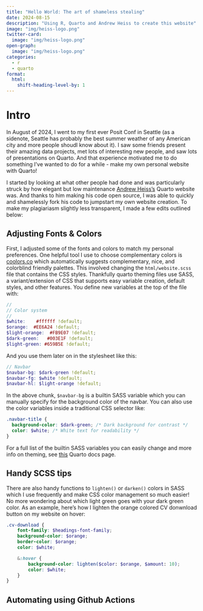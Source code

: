 ```yaml
---
title: "Hello World: The art of shameless stealing"
date: 2024-08-15
description: "Using R, Quarto and Andrew Heiss to create this website"
image: "img/heiss-logo.png"
twitter-card:
  image: "img/heiss-logo.png"
open-graph:
  image: "img/heiss-logo.png"
categories:
  - r
  - quarto
format:
  html:
    shift-heading-level-by: 1
---
```


# Intro

In August of 2024, I went to my first ever Posit Conf in Seattle (as a sidenote, Seattle has probably the best summer weather of any American city and more people shoudl know about it). I saw some friends present their amazing data projects, met lots of interesting new people, and saw lots of presentations on Quarto. And that experience motivated me to do something I've wanted to do for a while - make my own personal website with Quarto!

I started by looking at what other people had done and was particularly struck by how elegant but low maintenance [Andrew Heiss's](https://www.andrewheiss.com/) Quarto website was. And thanks to him making his code open source, I was able to quickly and shamelessly fork his code to jumpstart my own website creation. To make my plagiariasm slightly less transparent, I made a few edits outlined below:


## Adjusting Fonts & Colors

First, I adjusted some of the fonts and colors to match my personal preferences. One helpful tool I use to choose complementary colors is [coolors.co](https://coolors.co/) which automatically suggests complementary, nice, and colorblind friendly palettes. This involved changing the `html/website.scss` file that contains the CSS styles. Thankfully quarto theming files use SASS, a variant/extension of CSS that supports easy variable creation, default styles, and other features. You define new variables at the top of the file with:

```scss
//
// Color system
//
$white:    #ffffff !default;
$orange:  #EE6A24 !default;
$light-orange:  #FB9E07 !default;
$dark-green:   #003E1F !default;
$light-green: #659B5E !default;
```

And you use them later on in the stylesheet like this:

```scss
// Navbar
$navbar-bg: $dark-green !default;
$navbar-fg: $white !default;
$navbar-hl: $light-orange !default;

```

In the above chunk, `$navbar-bg` is a builtin SASS variable which you can manually specify for the background color of the navbar. You can also use the color variables inside a traditional CSS selector like:

```scss
.navbar-title {
  background-color: $dark-green; /* Dark background for contrast */
  color: $white; /* White text for readability */
}

```

For a full list of the builtin SASS variables you can easily change and more info on theming, see [this](https://quarto.org/docs/output-formats/html-themes.html#sass-variables) Quarto docs page.


## Handy SCSS tips

There are also handy functions to `lighten()` or `darken()` colors in SASS which I use frequently and make CSS color management so much easier! No more wondering about which light green goes with your dark green color. As an example, here's how I lighten the orange colored CV donwnload button on my website on hover:

```scss
.cv-download {
    font-family: $headings-font-family;
    background-color: $orange;
    border-color: $orange;
    color: $white;

    &:hover {
        background-color: lighten($color: $orange, $amount: 10);
        color: $white;
    }
}
```

## Automating using Github Actions
